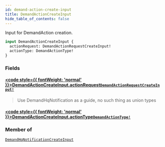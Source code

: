```yaml
---
id: demand-action-create-input
title: DemandActionCreateInput
hide_table_of_contents: false
---
```








Input for DemandAction creation.

```graphql
input DemandActionCreateInput {
  actionRequest: DemandActionRequestCreateInput!
  actionType: DemandActionType!
}
```


### Fields

#### [<code style={{ fontWeight: 'normal' }}>DemandActionCreateInput.<b>actionRequest</b></code>](#)<Bullet />[`DemandActionRequestCreateInput!`](/demand/api/graphql-admin/reference/inputs/demand-action-request-create-input) <Badge class="secondary" text="non-null"/> <Badge class="secondary" text="input"/>
> Use DemandHqNotification as a guide, no such thing as union types
> 

#### [<code style={{ fontWeight: 'normal' }}>DemandActionCreateInput.<b>actionType</b></code>](#)<Bullet />[`DemandActionType!`](/demand/api/graphql-admin/reference/enums/demand-action-type) <Badge class="secondary" text="non-null"/> <Badge class="secondary" text="enum"/>
> 
> 



### Member of

[`DemandHqNotificationCreateInput`](/demand/api/graphql-admin/reference/inputs/demand-hq-notification-create-input)  <Badge class="secondary" text="input"/>



